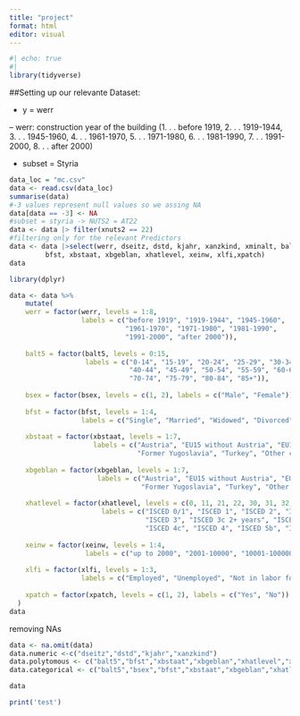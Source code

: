 ```yaml
---
title: "project"
format: html
editor: visual
---
```


```r
#| echo: true
#| 
library(tidyverse)
```

##Setting up our relevante Dataset:

-   y = werr

-- werr: construction year of the building (1. . . before 1919, 2. . . 1919-1944, 3. . . 1945-1960, 4. . . 1961-1970, 5. . . 1971-1980, 6. . . 1981-1990, 7. . . 1991-2000, 8. . . after 2000)

-   subset = Styria

```r
data_loc = "mc.csv"
data <- read.csv(data_loc)
summarise(data)
#-3 values represent null values so we assing NA
data[data == -3] <- NA
#subset = styria -> NUTS2 = AT22
data <- data |> filter(xnuts2 == 22)
#filtering only for the relevant Predictors
data <- data |>select(werr, dseitz, dstd, kjahr, xanzkind, xminalt, balt5, bsex, 
         bfst, xbstaat, xbgeblan, xhatlevel, xeinw, xlfi,xpatch)
data

```

```r
library(dplyr)

data <- data %>%
    mutate(
    werr = factor(werr, levels = 1:8, 
                  labels = c("before 1919", "1919-1944", "1945-1960", 
                             "1961-1970", "1971-1980", "1981-1990", 
                             "1991-2000", "after 2000")),
    
    balt5 = factor(balt5, levels = 0:15, 
                   labels = c("0-14", "15-19", "20-24", "25-29", "30-34", "35-39", 
                              "40-44", "45-49", "50-54", "55-59", "60-64", "65-69", 
                              "70-74", "75-79", "80-84", "85+")),
    
    bsex = factor(bsex, levels = c(1, 2), labels = c("Male", "Female")),
    
    bfst = factor(bfst, levels = 1:4, 
                  labels = c("Single", "Married", "Widowed", "Divorced")),
    
    xbstaat = factor(xbstaat, levels = 1:7, 
                     labels = c("Austria", "EU15 without Austria", "EU15 10 new members", 
                                "Former Yugoslavia", "Turkey", "Other countries", "Bulgaria/Romania")),
    
    xbgeblan = factor(xbgeblan, levels = 1:7, 
                      labels = c("Austria", "EU15 without Austria", "EU15 10 new members", 
                                 "Former Yugoslavia", "Turkey", "Other countries", "Bulgaria/Romania")),
    
    xhatlevel = factor(xhatlevel, levels = c(0, 11, 21, 22, 30, 31, 32, 41, 42, 43, 51, 52, 60, 99), 
                       labels = c("ISCED 0/1", "ISCED 1", "ISCED 2", "ISCED 3c <2 years", 
                                  "ISCED 3", "ISCED 3c 2+ years", "ISCED 3a, b", "ISCED 4a, b", 
                                  "ISCED 4c", "ISCED 4", "ISCED 5b", "ISCED 5a", "ISCED 6", "Not applicable")),
    
    xeinw = factor(xeinw, levels = 1:4, 
                   labels = c("up to 2000", "2001-10000", "10001-100000", "100001+")),
    
    xlfi = factor(xlfi, levels = 1:3, 
                  labels = c("Employed", "Unemployed", "Not in labor force")),
    
    xpatch = factor(xpatch, levels = c(1, 2), labels = c("Yes", "No"))
  )
data

```

removing NAs

```r
data <- na.omit(data)
data.numeric <-c("dseitz","dstd","kjahr","xanzkind")
data.polytomous <- c("balt5","bfst","xbstaat","xbgeblan","xhatlevel","xeinw","xlfi")
data.categorical <- c("balt5","bsex","bfst","xbstaat","xbgeblan","xhatlevel","xeinw","xlfi","xpatch")

data
```


```r
print('test')

```

```r

```
